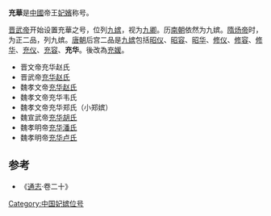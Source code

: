 '''充華'''是[[中國|中國]]帝王[[妃嬪|妃嬪]]称号。

[[晋武帝|晋武帝]]开始设置充華之号，位列[[九嫔|九嫔]]，视为[[九卿|九卿]]。历[[南朝|南朝]]依然为九嫔。[[隋炀帝|隋炀帝]]时，为正二品，列九嫔。[[唐朝|唐朝]]后宫二品是[[九嫔|九嫔]]包括[[昭仪|昭仪]]、[[昭容|昭容]]、[[昭华|昭华]]、[[修仪|修仪]]、[[修容_(稱號)|修容]]、[[修华|修华]]、[[充仪|充仪]]、[[充容|充容]]、'''充华'''。後改為[[充媛|充媛]]。
* 晋文帝充华赵氏
* 晋武帝[[赵粲|充华赵氏]]
* 魏孝文帝[[赵充华_(北魏孝文帝)|充华赵氏]]
* 魏孝文帝充华韦氏
* 魏孝文帝充华郑氏（小郑嫔）
* 魏宣武帝[[宣武靈皇后|充华胡氏]]
* 魏孝明帝[[潘外怜|充华潘氏]]
* 魏孝明帝[[卢令媛|充华卢氏]]
== 参考 ==
* 《[[通志|通志]]·卷二十》

[[Category:中国妃嫔位号|Category:中国妃嫔位号]]